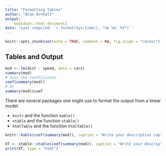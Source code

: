 ```yaml
---
title: "Formatting Tables"
author: "Alan Arnholt"
output: 
    bookdown::html_document2
date: 'Last compiled: `r format(Sys.time(), "%b %d, %Y")`'
---
```


```r
knitr::opts_chunk$set(echo = TRUE, comment = NA, fig.align = "center")
```

## Tables and Output {-}



```r
mod <- lm(dist ~ speed, data = cars)
summary(mod)
# Just the coefficients
coef(summary(mod))
# Or
summary(mod)$coef
```

There are several packages one might use to format the output from a linear model.

* `knitr` and the function `kable()`
* `xtable` and the function `xtable()`
* `htmlTable` and the function `htmlTable()`

```r
knitr::kable(coef(summary(mod)), caption = "Write your descriptive caption between the quotes")
```


```r
XT <- xtable::xtable(coef(summary(mod)), caption = "Write your descriptive caption between the quotes", label = "(\\#tab:reg)" )
print(XT, type = "html")
```